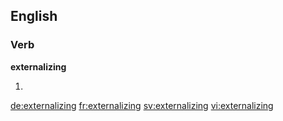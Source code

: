 ==English==

===Verb===
'''externalizing'''

# {{present participle of|externalize}}

[[de:externalizing]]
[[fr:externalizing]]
[[sv:externalizing]]
[[vi:externalizing]]